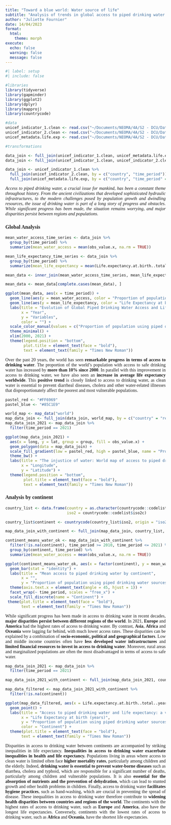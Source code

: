 ```yaml
---
title: "Toward a blue world: Water source of life"
subtitle: "Analysis of trends in global access to piped drinking water and link with life expectancy since 2000"
author: "Juliette Fournier"
date: 14/04/2023
format: 
  html:
    theme: morph
execute:
  echo: false
  warning: false
  message: false
---
```


<style>
body {
  font-family: "Times New Roman", Times, serif;
}
</style>

```r
#| label: setup
#| include: false

#libraries
library(tidyverse)
library(gapminder)
library(ggplot2)
library(dplyr)
library(mapproj)
library(countrycode)

#data
unicef_indicator_1.clean <- read.csv("~/Documents/NEOMA/4A/S2 - DCU/Data/unicef_indicator_1 clean.csv", sep=";")
unicef_indicator_2.clean <- read.csv("~/Documents/NEOMA/4A/S2 - DCU/Data/unicef_indicator_2 clean.csv", sep=";")
unicef_metadata.life.exp <- read.csv("~/Documents/NEOMA/4A/S2 - DCU/Data/unicef_metadata life exp.csv", sep=";")

#transformations

data_join <- full_join(unicef_indicator_1.clean, unicef_metadata.life.exp, join_by(country == country, time_period == year))
data_join <- full_join(unicef_indicator_1.clean, unicef_indicator_2.clean, join_by(country == country, time_period == time_period))

data_join <- unicef_indicator_1.clean %>%
  full_join(unicef_indicator_2.clean, by = c("country", "time_period")) %>%
  full_join(unicef_metadata.life.exp, by = c("country", "time_period" = "year"))
```

<div style="text-align: justify;">
*Access to piped drinking water, a crucial issue for mankind, has been a constant theme throughout history. From the ancient civilizations that developed sophisticated hydraulic infrastructures, to the modern challenges posed by population growth and dwindling resources, the issue of drinking water is part of a long story of progress and obstacles. While significant progress has been made, the situation remains worrying, and major disparities persist between regions and populations.*
</div>

### **Global Analysis**


```r
mean_water_access_time_series <- data_join %>%
  group_by(time_period) %>%
  summarize(mean_water_access = mean(obs_value.x, na.rm = TRUE))

mean_life_expectancy_time_series <- data_join %>%
  group_by(time_period) %>%
  summarize(mean_life_expectancy = mean(Life.expectancy.at.birth..total..years., na.rm = TRUE))

mean_data <- inner_join(mean_water_access_time_series, mean_life_expectancy_time_series, by = "time_period")

mean_data <- mean_data[complete.cases(mean_data), ]

ggplot(mean_data, aes(x = time_period)) +
  geom_line(aes(y = mean_water_access, color = "Proportion of population using piped drinking water sources (%)")) +
  geom_line(aes(y = mean_life_expectancy, color = "Life Expectancy at birth (years)")) +
  labs(title = "Evolution of Global Piped Drinking Water Access and Life Expectancy (2000-2021)",
       x = "Year",
       y = "Variables",
       color = "") +
  scale_color_manual(values = c("Proportion of population using piped drinking water sources (%)" = "#85C1E9", "Life Expectancy at birth (years)" = "#577E57")) +
  theme_minimal() +
  xlim(2000, 2021) +
  theme(legend.position = "bottom",
        plot.title = element_text(face = "bold"),
        text = element_text(family = "Times New Roman"))
```

<div style="text-align: justify;">
Over the past 20 years, the world has seen **remarkable progress in terms of access to drinking water**. The proportion of the world's population with access to safe drinking water has increased by **more than 10% since 2000**. In parallel with this improvement in access to drinking water, we have also seen an **increase in average life expectancy worldwide**. This **positive trend** is closely linked to access to drinking water, as clean water is essential to prevent diarrheal diseases, cholera and other water-related illnesses that disproportionately affect the poorest and most vulnerable populations.
</div>

```r
pastel_red <- "#FF6969"
pastel_blue <- "#85C1E9"

world_map <- map_data("world")
map_data_join <- full_join(data_join, world_map, by = c("country" = "region"))
map_data_join_2021 <- map_data_join %>%
  filter(time_period == 2021)

ggplot(map_data_join_2021) +
  aes(x = long, y = lat, group = group, fill = obs_value.x) +
  geom_polygon(data = map_data_join) +
  scale_fill_gradient(low = pastel_red, high = pastel_blue, name = "Proportion of population using piped drinking water sources (%)") +
  theme_bw() +
  labs(title = "The injustice of water: World map of access to piped drinking water in 2021",
       x = "Longitude",
       y = "Latitude") +
  theme(legend.position = "bottom",
        plot.title = element_text(face = "bold"),
        text = element_text(family = "Times New Roman"))

```

### **Analysis by continent**


```r
country_list <- data.frame(country = as.character(countrycode::codelist$country.name.en),
                           iso2 = countrycode::codelist$iso2c)

country_list$continent <- countrycode(country_list$iso2, origin = "iso2c", destination = "continent")

map_data_join_with_continent <- full_join(map_data_join, country_list, by = c("country" = "country"))

continent_means_water_ok <- map_data_join_with_continent %>%
  filter(!is.na(continent), time_period >= 2010, time_period <= 2021) %>%
  group_by(continent, time_period) %>%
  summarize(mean_water_access = mean(obs_value.x, na.rm = TRUE)) 

ggplot(continent_means_water_ok, aes(x = factor(continent), y = mean_water_access, fill = factor(continent))) +
  geom_bar(stat = "identity") +
  labs(title = "Mean access to piped drinking water by continent",
       x = "",
       y = "Proportion of population using piped drinking water sources (%)") +
  theme(axis.text.x = element_text(angle = 45, hjust = 1)) +
  facet_wrap(~ time_period, scales = "free_x") +
  scale_fill_discrete(name = "Continent") +
 theme(plot.title = element_text(face = "bold"),
       text = element_text(family = "Times New Roman"))
```

<div style="text-align: justify;">
While significant progress has been made in access to drinking water in recent decades, **major disparities persist between different regions of the world**. In 2021, **Europe** and **America** had the highest rates of access to drinking water. By contrast, **Asia**, **Africa** and **Oceania** were lagging far behind, with much lower access rates. These disparities can be explained by a combination of **socio-economic, political and geographical factors**. Low and middle income countries often have **less developed water infrastructures** and **limited financial resources to invest in access to drinking water**. Moreover, rural areas and marginalized populations are often the most disadvantaged in terms of access to safe water.
</div>

```r
map_data_join_2021 <- map_data_join %>%
  filter(time_period == 2021)

map_data_join_2021_with_continent <- full_join(map_data_join_2021, country_list, by = c("country" = "country"))

map_data_filtered <- map_data_join_2021_with_continent %>%
  filter(!is.na(continent))

ggplot(map_data_filtered, aes(x = Life.expectancy.at.birth..total..years., y = obs_value.x, color = continent)) +
  geom_point() +
  labs(title = "Access to piped drinking water and life expectancy: a vital relationship in 2021",
       x = "Life Expectancy at birth (years)",
       y = "Proportion of population using piped drinking water sources (%)",
       color = "Continent") +
  theme(plot.title = element_text(face = "bold"),
       text = element_text(family = "Times New Roman"))
```

<div style="text-align: justify;">
Disparities in access to drinking water between continents are accompanied by striking inequalities in life expectancy. **Inequalities in access to drinking water exacerbate inequalities in health and life expectancy.** Populations living in areas where access to clean water is limited often face **higher mortality rates**, particularly among children and the elderly. Indeed, **drinking water is essential to prevent water-borne diseases** such as diarrhea, cholera and typhoid, which are responsible for a significant number of deaths, particularly among children and vulnerable populations. It is also **essential for the absorption of nutrients and the prevention of dehydration**, which can lead to stunted growth and other health problems in children. Finally, access to drinking water **facilitates hygiene practices**, such as hand-washing, which are crucial in preventing the spread of disease. These inequalities in access to drinking water therefore contribute to **widening health disparities between countries and regions of the world**. The continents with the highest rates of access to drinking water, such as **Europe** and **America**, also have the longest life expectancies. Conversely, continents with the lowest rates of access to drinking water, such as **Africa** and **Oceania**, have the shortest life expectancies.
</div>
